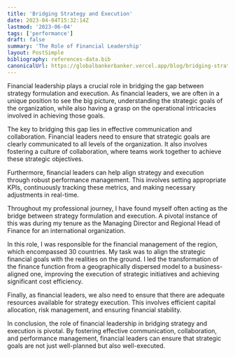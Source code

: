 ```yaml
---
title: 'Bridging Strategy and Execution'
date: 2023-04-04T15:32:14Z
lastmod: '2023-06-04'
tags: ['performance']
draft: false
summary: 'The Role of Financial Leadership'
layout: PostSimple
bibliography: references-data.bib
canonicalUrl: https://globalbankerbanker.vercel.app/blog/bridging-strategy-execution/
---
```


Financial leadership plays a crucial role in bridging the gap between strategy formulation and execution. As financial leaders, we are often in a unique position to see the big picture, understanding the strategic goals of the organization, while also having a grasp on the operational intricacies involved in achieving those goals.

The key to bridging this gap lies in effective communication and collaboration. Financial leaders need to ensure that strategic goals are clearly communicated to all levels of the organization. It also involves fostering a culture of collaboration, where teams work together to achieve these strategic objectives.

Furthermore, financial leaders can help align strategy and execution through robust performance management. This involves setting appropriate KPIs, continuously tracking these metrics, and making necessary adjustments in real-time.

Throughout my professional journey, I have found myself often acting as the bridge between strategy formulation and execution. A pivotal instance of this was during my tenure as the Managing Director and Regional Head of Finance for an international organization.

In this role, I was responsible for the financial management of the region, which encompassed 30 countries. My task was to align the strategic financial goals with the realities on the ground. I led the transformation of the finance function from a geographically dispersed model to a business-aligned one, improving the execution of strategic initiatives and achieving significant cost efficiency.

Finally, as financial leaders, we also need to ensure that there are adequate resources available for strategy execution. This involves efficient capital allocation, risk management, and ensuring financial stability.

In conclusion, the role of financial leadership in bridging strategy and execution is pivotal. By fostering effective communication, collaboration, and performance management, financial leaders can ensure that strategic goals are not just well-planned but also well-executed.
